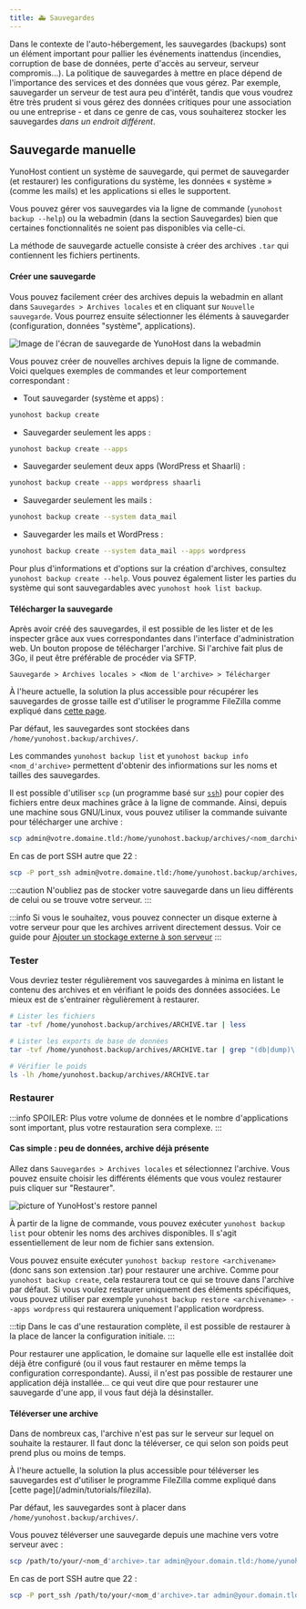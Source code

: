 ```yaml
---
title: 🚑 Sauvegardes
---
```




Dans le contexte de l'auto-hébergement, les sauvegardes (backups) sont un élément important pour pallier les événements inattendus (incendies, corruption de base de données, perte d'accès au serveur, serveur compromis...). La politique de sauvegardes à mettre en place dépend de l'importance des services et des données que vous gérez. Par exemple, sauvegarder un serveur de test aura peu d'intérêt, tandis que vous voudrez être très prudent si vous gérez des données critiques pour une association ou une entreprise - et dans ce genre de cas, vous souhaiterez stocker les sauvegardes *dans un endroit différent*.

## Sauvegarde manuelle

YunoHost contient un système de sauvegarde, qui permet de sauvegarder (et restaurer) les configurations du système, les données « système » (comme les mails) et les applications si elles le supportent.

Vous pouvez gérer vos sauvegardes via la ligne de commande (`yunohost backup --help`) ou la webadmin (dans la section Sauvegardes) bien que certaines fonctionnalités ne soient pas disponibles via celle-ci.

La méthode de sauvegarde actuelle consiste à créer des archives `.tar` qui contiennent les fichiers pertinents.

#### Créer une sauvegarde

<Tabs groupId="admin-commands">
  <TabItem value="web" label="From the web interface">

Vous pouvez facilement créer des archives depuis la webadmin en allant dans `Sauvegardes > Archives locales` et en cliquant sur `Nouvelle sauvegarde`. Vous pourrez ensuite sélectionner les éléments à sauvegarder (configuration, données "système", applications).

![Image de l'écran de sauvegarde de YunoHost dans la webadmin](/img/webadmin/backup.png)

  </TabItem>
  <TabItem value="cli" label="From the command line">

Vous pouvez créer de nouvelles archives depuis la ligne de commande. Voici quelques exemples de commandes et leur comportement correspondant :

- Tout sauvegarder (système et apps) :

```bash
yunohost backup create
```

- Sauvegarder seulement les apps :

```bash
yunohost backup create --apps
```

- Sauvegarder seulement deux apps (WordPress et Shaarli) :

```bash
yunohost backup create --apps wordpress shaarli
```

- Sauvegarder seulement les mails :

```bash
yunohost backup create --system data_mail
```

- Sauvegarder les mails et WordPress :

```bash
yunohost backup create --system data_mail --apps wordpress
```

Pour plus d'informations et d'options sur la création d'archives, consultez `yunohost backup create --help`. Vous pouvez également lister les parties du système qui sont sauvegardables avec `yunohost hook list backup`.

  </TabItem>
</Tabs>

#### Télécharger la sauvegarde

<Tabs groupId="admin-commands">
  <TabItem value="web" label="From the web interface">
Après avoir créé des sauvegardes, il est possible de les lister et de les inspecter grâce aux vues correspondantes dans l'interface d'administration web. Un bouton propose de télécharger l'archive. Si l'archive fait plus de 3Go, il peut être préférable de procéder via SFTP.

`Sauvegarde > Archives locales > <Nom de l'archive> > Télécharger`

  </TabItem>
  <TabItem value="sftp" label="With a SFTP client">

À l'heure actuelle, la solution la plus accessible pour récupérer les sauvegardes de grosse taille est d'utiliser le programme FileZilla comme expliqué dans [cette page](/admin/tutorials/filezilla).

Par défaut, les sauvegardes sont stockées dans `/home/yunohost.backup/archives/`.

  </TabItem>
  <TabItem value="cli" label="From the command line">

Les commandes `yunohost backup list` et `yunohost backup info <nom_d'archive>` permettent d'obtenir des infiormations sur les noms et tailles des sauvegardes.

Il est possible d'utiliser `scp` (un programme basé sur [`ssh`](/admin/command_line)) pour copier des fichiers entre deux machines grâce à la ligne de commande. Ainsi, depuis une machine sous GNU/Linux, vous pouvez utiliser la commande suivante pour télécharger une archive :

```bash
scp admin@votre.domaine.tld:/home/yunohost.backup/archives/<nom_darchive>.tar ./
```

En cas de port SSH autre que 22 :

```bash
scp -P port_ssh admin@votre.domaine.tld:/home/yunohost.backup/archives/<nom_darchive>.tar ./
```

  </TabItem>
</Tabs>

:::caution
N'oubliez pas de stocker votre sauvegarde dans un lieu différents de celui ou se trouve votre serveur.
:::

:::info
Si vous le souhaitez, vous pouvez connecter un disque externe à votre serveur pour que les archives arrivent directement dessus. Voir ce guide pour [Ajouter un stockage externe à son serveur](/admin/tutorials/external_storage)
:::

### Tester

Vous devriez tester régulièrement vos sauvegardes à minima en listant le contenu des archives et en vérifiant le poids des données associées. Le mieux est de s'entrainer règulièrement à restaurer.

```bash
# Lister les fichiers
tar -tvf /home/yunohost.backup/archives/ARCHIVE.tar | less

# Lister les exports de base de données
tar -tvf /home/yunohost.backup/archives/ARCHIVE.tar | grep "(db|dump)\.sql"

# Vérifier le poids
ls -lh /home/yunohost.backup/archives/ARCHIVE.tar
```

### Restaurer

:::info
SPOILER: Plus votre volume de données et le nombre d'applications sont important, plus votre restauration sera complexe.
:::

#### Cas simple : peu de données, archive déjà présente

<Tabs groupId="admin-commands">
  <TabItem value="web" label="From the web interface">

Allez dans `Sauvegardes > Archives locales` et sélectionnez l'archive. Vous pouvez ensuite choisir les différents éléments que vous voulez restaurer puis cliquer sur "Restaurer".

![picture of YunoHost's restore pannel](/img/webadmin/restore.png)

  </TabItem>
  <TabItem value="cli" label="From the command line">

À partir de la ligne de commande, vous pouvez exécuter `yunohost backup list` pour obtenir les noms des archives disponibles. Il s'agit essentiellement de leur nom de fichier sans extension.

Vous pouvez ensuite exécuter `yunohost backup restore <archivename>` (donc sans son extension .tar) pour restaurer une archive. Comme pour `yunohost backup create`, cela restaurera tout ce qui se trouve dans l'archive par défaut. Si vous voulez restaurer uniquement des éléments spécifiques, vous pouvez utiliser par exemple `yunohost backup restore <archivename> --apps wordpress` qui restaurera uniquement l'application wordpress.

:::tip
Dans le cas d'une restauration complète, il est possible de restaurer à la place de lancer la configuration initiale.
:::

  </TabItem>
</Tabs>

Pour restaurer une application, le domaine sur laquelle elle est installée doit déjà être configuré (ou il vous faut restaurer en même temps la configuration correspondante). Aussi, il n'est pas possible de restaurer une application déjà installée... ce qui veut dire que pour restaurer une sauvegarde d'une app, il vous faut déjà la désinstaller.

#### Téléverser une archive

Dans de nombreux cas, l'archive n'est pas sur le serveur sur lequel on souhaite la restaurer. Il faut donc la téléverser, ce qui selon son poids peut prend plus ou moins de temps.

<Tabs groupId="admin-commands">
  <TabItem value="sftp" label="With a SFTP client">
À l'heure actuelle, la solution la plus accessible pour téléverser les sauvegardes est d'utiliser le programme FileZilla comme expliqué dans [cette page](/admin/tutorials/filezilla).

Par défaut, les sauvegardes sont à placer dans `/home/yunohost.backup/archives/`.

  </TabItem>
  <TabItem value="cli" label="From the command line">

Vous pouvez téléverser une sauvegarde depuis une machine vers votre serveur avec :

```bash
scp /path/to/your/<nom_d'archive>.tar admin@your.domain.tld:/home/yunohost.backup/archives/
```

En cas de port SSH autre que 22 :

```bash
scp -P port_ssh /path/to/your/<nom_d'archive>.tar admin@your.domain.tld:/home/yunohost.backup/archives/
```

  </TabItem>
</Tabs>
